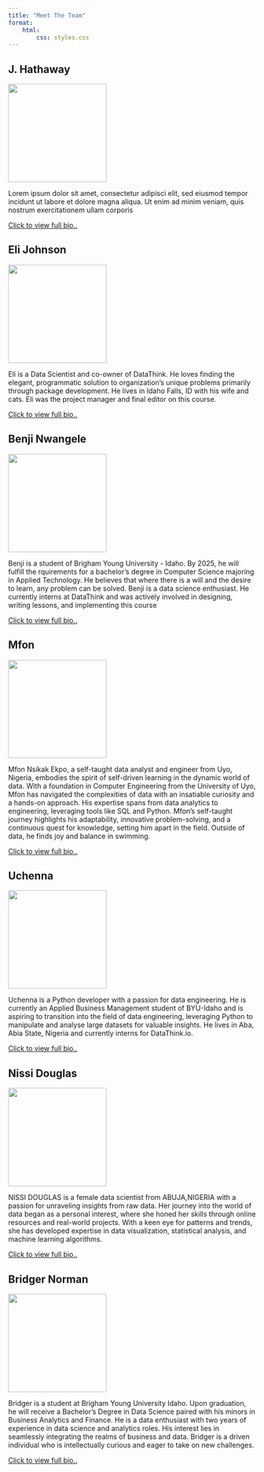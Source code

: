 ```yaml
---
title: "Meet The Team"
format: 
    html:
        css: styles.css
---
```


::: {.grid}
::: {.g-col-4}
<section><h2 class="name">J. Hathaway</h2><p><img src="images/placeholder.jpg" height=200px></p><p class="short-bio"> Lorem ipsum dolor sit amet, consectetur adipisci elit, sed eiusmod tempor incidunt ut labore et dolore magna aliqua. Ut enim ad minim veniam, quis nostrum exercitationem ullam corporis</p><p><a href="long_bio.qmd#J. Hathaway">Click to view full bio..</a></p>
</section>

:::
::: {.g-col-4}
<section><h2 class="name">Eli Johnson</h2><p><img src="images/eli.jpg" height=200px></p><p class="short-bio">Eli is a Data Scientist and co-owner of DataThink. He loves finding the elegant, programmatic solution to organization’s unique problems primarily through package development. He lives in Idaho Falls, ID with his wife and cats. Eli was the project manager and final editor on this course.</p><p><a href="long_bio.qmd#eli-johnson">Click to view full bio..</a></p>
</section>

:::
::: {.g-col-4}
<section><h2 class="name">Benji Nwangele</h2><p><img src="images/benji.jpg"  width=200px></p><p class="short-bio"></p>Benji is a student of Brigham Young University - Idaho. By 2025, he will fulfill the rquirements for a bachelor's degree in Computer Science majoring in Applied Technology. He believes that where there is a will and the desire to learn, any problem can be solved. Benji is a data science enthusiast. He currently interns at DataThink and was actively involved in designing, writing lessons, and implementing this course</p><p><a href="long_bio.qmd#benji-nwangele">Click to view full bio..</a></p>
</section>

:::
::: {.g-col-4}
<section><h2 class="name">Mfon</h2><p><img src="images/mfon.jpg" width=200px></p><p class="short-bio">Mfon Nsikak Ekpo, a self-taught data analyst and engineer from Uyo, Nigeria, embodies the spirit of self-driven learning in the dynamic world of data. With a foundation in Computer Engineering from the University of Uyo, Mfon has navigated the complexities of data with an insatiable curiosity and a hands-on approach. His expertise spans from data analytics to engineering, leveraging tools like SQL and Python. Mfon's self-taught journey highlights his adaptability, innovative problem-solving, and a continuous quest for knowledge, setting him apart in the field. Outside of data, he finds joy and balance in swimming.</p><p><a href="long_bio.qmd#mfon-ekpo">Click to view full bio..</a></p>
</section>

:::
::: {.g-col-4}
<section><h2 class="name">Uchenna</h2><p><img src="images/uchenna.jpg" width=200px></p><p class="short-bio">Uchenna is a Python developer with a passion for data engineering. He is currently an Applied Business Management student of BYU-Idaho and is aspiring to transition into the field of data engineering, leveraging Python to manipulate and analyse large datasets for valuable insights. He lives in Aba, Abia State, Nigeria and currently interns for DataThink.io.</p><p><a href="long_bio.qmd#uchenna">Click to view full bio..</a></p>
</p>
</section>

:::
::: {.g-col-4}
<section><h2 class="name">Nissi Douglas</h2><p><img src="images/placeholder.jpg" width=200px></p><p class="short-bio">NISSI DOUGLAS is a female data scientist from ABUJA,NIGERIA with a passion for unraveling insights from raw data. Her journey into the world of data began as a personal interest, where she honed her skills through online resources and real-world projects. With a keen eye for patterns and trends, she has developed expertise in data visualization, statistical analysis, and machine learning algorithms.</p><p><a href="long_bio.qmd#nissi-douglas">Click to view full bio..</a></p>
</section>

:::
::: {.g-col-4}
<section><h2 class="name">Bridger Norman</h2><p><img src="images/bridger.jpg" width=200px></p><p class="short-bio">Bridger is a student at Brigham Young University Idaho. Upon graduation, he will receive a Bachelor's Degree in Data Science paired with his minors in Business Analytics and Finance. He is a data enthusiast with two years of experience in data science and analytics roles. His interest lies in seamlessly integrating the realms of business and data. Bridger is a driven individual who is intellectually curious and eager to take on new challenges.</p><p><a href="long_bio.qmd#bridger-norman">Click to view full bio..</a></p>
</section>

:::
:::
